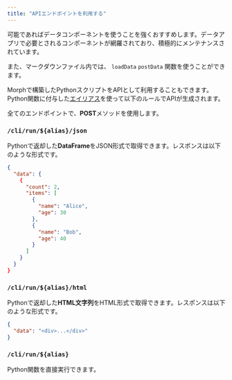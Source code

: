 ```yaml
---
title: "APIエンドポイントを利用する"
---
```


<Warning>
  可能であればデータコンポーネントを使うことを強くおすすめします。データアプリで必要とされるコンポーネントが網羅されており、積極的にメンテナンスされています。
  
  また、マークダウンファイル内では、 `loadData` `postData` 関数を使うことができます。
</Warning>


Morphで構築したPythonスクリプトをAPIとして利用することもできます。Python関数に付与した[エイリアス](/docs/ja/develop/guides/alias)を使って以下のルールでAPIが生成されます。

全てのエンドポイントで、**POST**メソッドを使用します。

### `/cli/run/${alias}/json`

Pythonで返却した**DataFrame**をJSON形式で取得できます。レスポンスは以下のような形式です。

```json
{
  "data": {
    {
      "count": 2,
      "items": [
        {
          "name": "Alice",
          "age": 30
        },
        {
          "name": "Bob",
          "age": 40
        }
      ]
    }
  }
}
```


### `/cli/run/${alias}/html`

Pythonで返却した**HTML文字列**をHTML形式で取得できます。レスポンスは以下のような形式です。

```json
{
  "data": "<div>...</div>"
}
```

### `/cli/run/${alias}`

Python関数を直接実行できます。